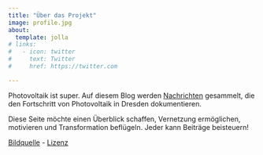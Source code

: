 ```yaml
---
title: "Über das Projekt"
image: profile.jpg
about:
  template: jolla
# links:
#   - icon: twitter
#     text: Twitter
#     href: https://twitter.com

---
```


Photovoltaik ist super. Auf diesem Blog werden [Nachrichten](news.qmd) gesammelt, die den Fortschritt von Photovoltaik in Dresden dokumentieren.

Diese Seite möchte einen Überblick schaffen, Vernetzung ermöglichen, motivieren und Transformation beflügeln. Jeder kann Beiträge beisteuern!


<!-- Die Sonne liefert tagtäglich viel Energie, die nutzbar gemacht werden kann!  -->

<!-- Auf dieser Seite werden Nachrichten gesammelt, die den Fortschritt des Solarenergieanlagenausbaus in Dresden thematisieren. Jeder kann Beiträge vorschlagen! -->

<!-- Der Gedanke ist, dass die Sichtbarmachung dieses Transformationsprozesses diesen Prozess beflügeln kann! Auch könnten über diese Seite perspektivisch Kontaktmöglichkeiten zwischen Menschen, die gern den Photovoltaikanlagenausbau voranbringen möchten, geschaffen werden.  -->

[Bildquelle](https://commons.wikimedia.org/wiki/File:SoSie%2BSoSchiff_Ansicht.jpg) - [Lizenz](https://creativecommons.org/licenses/by-sa/3.0/deed.en)